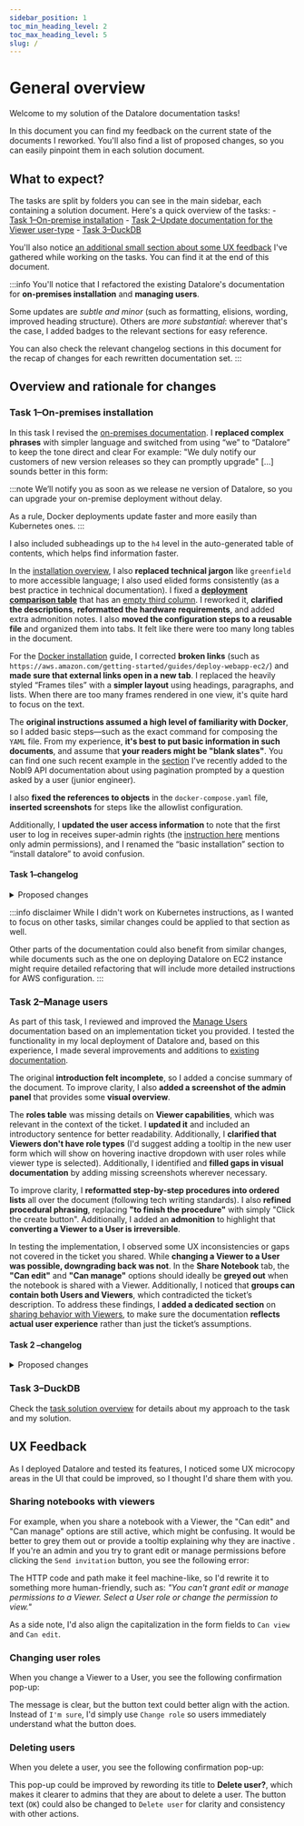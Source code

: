 ```yaml
---
sidebar_position: 1
toc_min_heading_level: 2
toc_max_heading_level: 5
slug: /
---
```


# General overview

Welcome to my solution of the Datalore documentation tasks!

In this document you can find my feedback on the current state of the documents I reworked. You'll also find a list of proposed changes, so you can easily pinpoint them in each solution document.

## What to expect?

The tasks are split by folders you can see in the main sidebar, each containing a solution document. Here's a quick overview of the tasks:
    - [Task 1–On-premise installation](/datalore/task-1)
    - [Task 2–Update documentation for the Viewer user-type](/datalore/task-2)
    - [Task 3–DuckDB](/datalore/task-3)

You'll also notice [an additional small section about some UX feedback](/datalore/#ux-feedback) I've gathered while working on the tasks. You can find it at the end of this document.

:::info
You'll notice that I refactored the existing Datalore's documentation for **on-premises installation** and **managing users**.

Some updates are *subtle and minor* (such as formatting, elisions, wording, improved heading structure). Others are *more substantial*: wherever that's the case, I added <MajorUpdate/> badges to the relevant sections for easy reference.

You can also check the relevant changelog sections in this document for the recap of changes for each rewritten documentation set.
:::

## Overview and rationale for changes

### Task 1–On-premises installation

In this task I revised the [on-premises documentation](/datalore/task-1/). I **replaced complex phrases** with simpler language and switched from using “we” to “Datalore” to keep the tone direct and clear For example: "We duly notify our customers of new version releases so they can promptly upgrade" [...] sounds better in this form:

:::note
We’ll notify you as soon as we release ne version of Datalore, so you can upgrade your on-premise deployment without delay.

As a rule, Docker deployments update faster and more easily than Kubernetes ones.
:::

I also included subheadings up to the `h4` level in the auto-generated table of contents, which helps find information faster.

In the [installation overview](/datalore/task-1/), I also **replaced technical jargon** like `greenfield` to more accessible language; I also used elided forms consistently (as a best practice in technical documentation). I fixed a [**deployment comparison table**](/datalore/task-1/#set-up-infrastructure--choose-an-installation-method-) that has an [empty third column](https://www.jetbrains.com/help/datalore/datalore-on-premises.html#installation-process-overview). I reworked it, **clarified the descriptions**, **reformatted the hardware requirements**, and added extra admonition notes. I also **moved the configuration steps to a reusable file** and organized them into tabs. It felt like there were too many long tables in the document.

For the [Docker installation](/datalore/task-1/docker) guide, I corrected **broken links** (such as `https://aws.amazon.com/getting-started/guides/deploy-webapp-ec2/`) and **made sure that external links open in a new tab**. I replaced the heavily styled “Frames tiles” with a **simpler layout** using headings, paragraphs, and lists. When there are too many frames rendered in one view, it's quite hard to focus on the text.

The **original instructions assumed a high level of familiarity with Docker**, so I added basic steps—such as the exact command for composing the `YAML` file. From my experience, **it's best to put basic information in such documents**, and assume that **your readers might be "blank slates"**. You can find one such recent example in the [section](https://docs.nobl9.com/api/slo-v2#tag/SLO/paths/~1slos/get) I've recently added to the Nobl9 API documentation about using pagination prompted by a question asked by a user (junior engineer).

I also **fixed the references to objects** in the `docker-compose.yaml` file, **inserted screenshots** for steps like the allowlist configuration.

Additionally, I **updated the user access information** to note that the first user to log in receives super‑admin rights (the [instruction here](https://www.jetbrains.com/help/datalore/install-datalore-on-premises-using-docker.html#-ov5yay_37) mentions only admin permissions), and I renamed the “basic installation” section to “install datalore” to avoid confusion.

#### Task 1–changelog

<details>
    <summary>Proposed changes</summary>

**General changes**
- Refactored bulky wording for clarity
- Replaced "we" with "Datalore"
- Added a table of contents with subheadings up to h4
- Added tags

**Installation Overview**
- Replaced jargon with simpler terms
- Fixed a broken table by recoding it, simplifying descriptions, and reformatting hardware requirements
- Moved configuration steps to a reusable file and organized them into separate tabs for optional and required settings

**Docker Installation**
- Fixed broken links and ensured all have the `target="_blank"` attribute
- Replaced styled frames with simple headings, paragraphs, and lists
- Added basic command details for composing the YAML file and clarified instructions
- Corrected YAML references in the `docker-compose.yaml` file
- Added screenshots for allowlist configuration
- Included instructions for testing the deployment locally
- Updated user role information to indicate the first user gets super-admin rights
- Renamed "basic installation" to "install datalore"

</details>

:::info disclaimer
While I didn't work on Kubernetes instructions, as I wanted to focus on other tasks, similar changes could be applied to that section as well.

Other parts of the documentation could also benefit from similar changes, while documents such as the one on deploying Datalore on EC2 instance might require detailed refactoring that will include more detailed instructions for AWS configuration.
:::

### Task 2–Manage users

As part of this task, I  reviewed and improved the [Manage Users](https://www.jetbrains.com/help/datalore/manage-users.html#i7dhuxw_1) documentation based on an implementation ticket you provided. I tested the functionality in my local deployment of Datalore and, based on this experience, I made several improvements and additions to [existing documentation](/datalore/task-2/).

The original **introduction felt incomplete**, so I added a concise summary of the document. To improve clarity, I also **added a screenshot of the admin panel** that provides some **visual overview**.

The **roles table** was missing details on **Viewer capabilities**, which was relevant in the context of the ticket. I **updated it** and included an introductory sentence for better readability. Additionally, I **clarified that Viewers don't have role types** (I'd suggest adding a tooltip in the new user form which will show on hovering inactive dropdown with user roles while viewer type is selected). Additionally, I identified and **filled gaps in visual documentation** by adding missing screenshots wherever necessary.

To improve clarity, I **reformatted step-by-step procedures into ordered lists** all over the document (following tech writing standards). I also **refined procedural phrasing**, replacing **"to finish the procedure"** with simply "Click the create button". Additionally, I added an **admonition** to highlight that **converting a Viewer to a User is irreversible**.

In testing the implementation, I observed some UX inconsistencies or gaps not covered in the ticket you shared. While **changing a Viewer to a User was possible, downgrading back was not**. In the **Share Notebook** tab, the **"Can edit"** and **"Can manage"** options should ideally be **greyed out** when the notebook is shared with a Viewer. Additionally, I noticed that **groups can contain both Users and Viewers**, which contradicted the ticket’s description. To address these findings, I **added a dedicated section** on [sharing behavior with Viewers](/datalore/task-2/#managing-and-sharing-resources-with-viewers), to make sure the documentation **reflects actual user experience** rather than just the ticket’s assumptions.

#### Task 2 –changelog

<details>
    <summary>Proposed changes</summary>

- Refined introduction into a one-sentence summary
- Added a screenshot of the admin panel for visual clarity
- Reformatted step-by-step procedures into ordered lists
- Improved procedural phrasing for clarity
- Updated roles table to include Viewer capabilities
- Clarified that Viewers don’t have role types
- Added an admonition about irreversible Viewer-to-User change
- Added missing screenshots for better visual documentation
- Created a dedicated section on sharing behavior with Viewers
- Noted that downgrading a User back to a Viewer isn't possible
- Identified that groups can contain both Users and Viewers
- Added tags

</details>

### Task 3–DuckDB

Check the [task solution overview](/datalore/task-3/) for details about my approach to the task and my solution.

## UX Feedback

As I deployed Datalore and tested its features, I noticed some UX microcopy areas in the UI that could be improved, so I thought I'd share them with you.

### Sharing notebooks with viewers

For example, when you share a notebook with a Viewer, the "Can edit" and "Can manage" options are still active, which might be confusing. It would be better to grey them out or provide a tooltip explaining why they are inactive . If you're an admin and you try to grant edit or manage permissions before clicking the `Send invitation` button, you see the following error:

<Zoom src="/datalore/img/ux/ux-1.png" width="40%" alt="Error message when trying to grant edit or manage permissions to a Viewer"/>

The HTTP code and path make it feel machine-like, so I'd rewrite it to something more human-friendly, such as: *"You can't grant edit or manage permissions to a Viewer. Select a User role or change the permission to view."*

As a side note, I'd also align the capitalization in the form fields to `Can view` and `Can edit`.

### Changing user roles

When you change a Viewer to a User, you see the following confirmation pop-up:

<Zoom src="/datalore/img/ux/ux-2.png" width="40%" alt="Confirmation pop-up when changing a Viewer to a User"/>

The message is clear, but the button text could better align with the action. Instead of `I'm sure`, I'd simply use `Change role` so users immediately understand what the button does.

### Deleting users

When you delete a user, you see the following confirmation pop-up:

<Zoom src="/datalore/img/ux/ux-3.png" width="40%" alt="Confirmation pop-up when deleting a user"/>

This pop-up could be improved by rewording its title to **Delete user?**, which makes it clearer to admins that they are about to delete a user. The button text (`OK`) could also be changed to `Delete user` for clarity and consistency with other actions.